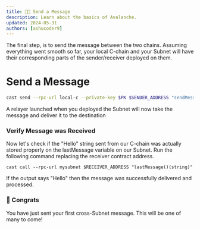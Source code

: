 ```yaml
---
title: 👩‍💻 Send a Message
description: Learn about the basics of Avalanche.
updated: 2024-05-31
authors: [ashucoder9]
---
```

The final step, is to send the message between the two chains. Assuming everything went smooth so far, your local C-chain and your Subnet will have their corresponding parts of the sender/receiver deployed on them.

# Send a Message

```bash
cast send --rpc-url local-c --private-key $PK $SENDER_ADDRESS "sendMessage(address,string)" $RECEIVER_ADDRESS "Hello"
```

A relayer launched when you deployed the Subnet will now take the message and deliver it to the destination

### Verify Message was Received

Now let's check if the "Hello" string sent from our C-chain was actually stored properly on the lastMessage variable on our Subnet. Run the following command replacing the receiver contract address.
```
cast call --rpc-url mysubnet $RECEIVER_ADDRESS "lastMessage()(string)"
```

If the output says "Hello" then the message was successfully delivered and processed.

### 🎉 Congrats

You have just sent your first cross-Subnet message. This will be one of many to come!